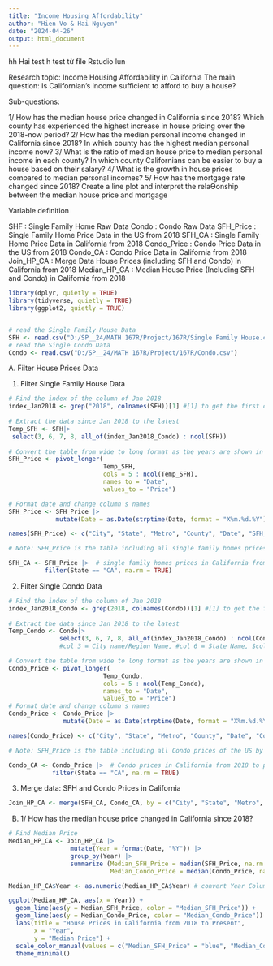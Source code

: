 ```yaml
---
title: "Income Housing Affordability"
author: "Hien Vo & Hai Nguyen"
date: "2024-04-26"
output: html_document
---
```

hh
Hai test
h test từ file Rstudio lun

Research topic: Income Housing Affordability in California
The main question: Is Californian’s income sufficient to afford to buy a house?

Sub-questions:

1/ How has the median house price changed in California since 2018? Which county
has experienced the highest increase in house pricing over the 2018-now period?
2/ How has the median personal income changed in California since 2018? In which
county has the highest median personal income now?
3/ What is the ratio of median house price to median personal income in each
county? In which county Californians can be easier to buy a house based on their
salary?
4/ What is the growth in house prices compared to median personal incomes?
5/ How has the mortgage rate changed since 2018? Create a line plot and interpret
the relaƟonship between the median house price and mortgage

Variable definition

SHF           :   Single Family Home Raw Data
Condo         :   Condo Raw Data
SFH_Price     :   Single Family Home Price Data in the US from 2018
SFH_CA        :   Single Family Home Price Data in California from 2018
Condo_Price   :   Condo Price Data in the US from 2018
Condo_CA      :   Condo Price Data in California from 2018
Join_HP_CA    :   Merge Data House Prices (including SFH and Condo) in California from 2018
Median_HP_CA  :   Median House Price (Including SFH and Condo) in California from 2018


```r
library(dplyr, quietly = TRUE)
library(tidyverse, quietly = TRUE)
library(ggplot2, quietly = TRUE)


# read the Single Family House Data
SFH <- read.csv("D:/SP__24/MATH 167R/Project/167R/Single Family House.csv")
# read the Single Condo Data
Condo <- read.csv("D:/SP__24/MATH 167R/Project/167R/Condo.csv")

```

A. Filter House Prices Data

1. Filter Single Family House Data
```r
# Find the index of the column of Jan 2018
index_Jan2018 <- grep("2018", colnames(SFH))[1] #[1] to get the first col in 2018
    
# Extract the data since Jan 2018 to the latest
Temp_SFH <- SFH|>
 select(3, 6, 7, 8, all_of(index_Jan2018_Condo) : ncol(SFH)) 
             
# Convert the table from wide to long format as the years are shown in columns
SFH_Price <- pivot_longer(
                          Temp_SFH,
                          cols = 5 : ncol(Temp_SFH),
                          names_to = "Date",
                          values_to = "Price")

# Format date and change column's names
SFH_Price <- SFH_Price |>
             mutate(Date = as.Date(strptime(Date, format = "X%m.%d.%Y")))

names(SFH_Price) <- c("City", "State", "Metro", "County", "Date", "SFH_Price")

# Note: SFH_Price is the table including all single family homes prices of the US by City from 2018 to present.

SFH_CA <- SFH_Price |>  # single family homes prices in California from 2018 to present.
          filter(State == "CA", na.rm = TRUE)

```


2. Filter Single Condo Data
```r
# Find the index of the column of Jan 2018
index_Jan2018_Condo <- grep(2018, colnames(Condo))[1] #[1] to get the first col in 2018
    
# Extract the data since Jan 2018 to the latest
Temp_Condo <- Condo|>
              select(3, 6, 7, 8, all_of(index_Jan2018_Condo) : ncol(Condo)) 
              #col 3 = City name/Region Name, #col 6 = State Name, $col 7 = Metro; #col 8 = County

# Convert the table from wide to long format as the years are shown in columns
Condo_Price <- pivot_longer(
                          Temp_Condo,
                          cols = 5 : ncol(Temp_Condo),
                          names_to = "Date",
                          values_to = "Price")
# Format date and change column's names
Condo_Price <- Condo_Price |>
               mutate(Date = as.Date(strptime(Date, format = "X%m.%d.%Y")))

names(Condo_Price) <- c("City", "State", "Metro", "County", "Date", "Condo_Price")

# Note: SFH_Price is the table including all Condo prices of the US by City from 2018 to present.

Condo_CA <- Condo_Price |>  # Condo prices in California from 2018 to present.
            filter(State == "CA", na.rm = TRUE)

```

3. Merge data: SFH and Condo Prices in California

```r
Join_HP_CA <- merge(SFH_CA, Condo_CA, by = c("City", "State", "Metro", "County", "Date"), all = TRUE)

```

B. 
1/ How has the median house price changed in California since 2018?

```r
# Find Median Price
Median_HP_CA <- Join_HP_CA |>
                 mutate(Year = format(Date, "%Y")) |>
                 group_by(Year) |>
                 summarize (Median_SFH_Price = median(SFH_Price, na.rm = TRUE),
                            Median_Condo_Price = median(Condo_Price, na.rm = TRUE))

Median_HP_CA$Year <- as.numeric(Median_HP_CA$Year) # convert Year Column to numeric

ggplot(Median_HP_CA, aes(x = Year)) +
  geom_line(aes(y = Median_SFH_Price, color = "Median_SFH_Price")) +
  geom_line(aes(y = Median_Condo_Price, color = "Median_Condo_Price")) +
  labs(title = "House Prices in California from 2018 to Present",
       x = "Year",
       y = "Median Price") +
  scale_color_manual(values = c("Median_SFH_Price" = "blue", "Median_Condo_Price" = "red")) +
  theme_minimal()

```


